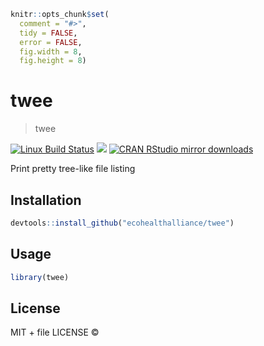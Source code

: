 
```r
knitr::opts_chunk$set(
  comment = "#>",
  tidy = FALSE,
  error = FALSE,
  fig.width = 8,
  fig.height = 8)
```

# twee

> twee

[![Linux Build Status](https://travis-ci.org/ecohealthalliance/twee.svg?branch=master)](https://travis-ci.org/ecohealthalliance/twee)
[![](http://www.r-pkg.org/badges/version/twee)](http://www.r-pkg.org/pkg/twee)
[![CRAN RStudio mirror downloads](http://cranlogs.r-pkg.org/badges/twee)](http://www.r-pkg.org/pkg/twee)


Print pretty tree-like file listing

## Installation

```r
devtools::install_github("ecohealthalliance/twee")
```

## Usage

```r
library(twee)
```

## License

MIT + file LICENSE © 
